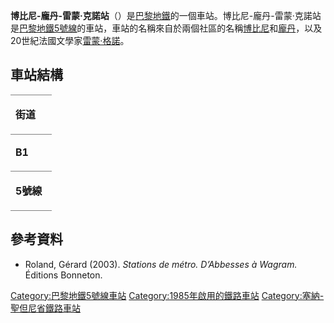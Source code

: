 {{expand|time=2016-02-25T08:19:59+00:00}}
{{no footnotes|time=2016-02-25T08:19:59+00:00}}
{{Infobox station
| name                = Bobigny — Pantin<br>Raymond Queneau
| symbol_location     = paris
| symbol              = m
| symbol2             = 
| type                = [[巴黎地鐵|巴黎地鐵]]車站
| image               = [[File:Pantin-Queneau-panneaucentral.jpg|275px]]
| alt                 = 
| caption             = 
| other_name          = 
| address             = 7, rue de Paris<br>280, av. Jean Lolive<br />[[博比尼|博比尼]]
| borough             = [[法蘭西島|法蘭西島]]
| country             = 法國
| iso_region          = FR_scale:2000
| coordinates_display = title
| coordinates_format  = dms
| latd  = 48.895| latm  = | lats  = | latNS  = 
| longd = 2.425| longm = | longs = | longEW = 
| coordinates         = 
| owned               = [[RATP|RATP]]
| operator            = [[RATP|RATP]]
| line                = 
| disabled            = 
| zone                = 1
| opened              = {{Start-date|1985年4月25日}}
| closed              = <!-- {{End date|YYYY|MM|DD|df=y}} -->
| services            = 
| map_type            = France Paris
}}
'''博比尼-龐丹-雷蒙·克諾站'''（{{lang-fr|Bobigny - Pantin - Raymond Queneau}}）是[[巴黎地鐵|巴黎地鐵]]的一個車站。博比尼-龐丹-雷蒙·克諾站是[[巴黎地鐵5號線|巴黎地鐵5號線]]的車站，車站的名稱來自於兩個社區的名稱[[博比尼|博比尼]]和[[龐丹|龐丹]]，以及20世紀法國文學家[[雷蒙·格諾|雷蒙·格諾]]。
== 車站結構 ==
{| border=0 cellspacing=0 cellpadding=3
|style="border-bottom:solid 1px gray;border-top:solid 1px gray;" width=50 valign=top|'''街道'''
|-
|style="border-bottom:solid 1px gray;border-top:solid 1px gray;" width=50 valign=top|'''B1'''
|style="border-top:solid 1px gray;border-bottom:solid 1px gray;" width=100 valign=top|夾層
|-
|style="border-bottom:solid 1px gray;" width=50 rowspan=10 valign=top|'''5號線'''
|style="border-bottom:solid 1px gray;" width=100|南行
|style="border-bottom:solid 1px gray;" width=390|{{arrow|L}} [[File:Metro-M.svg|16x16px]][[File:Paris_Metro_5.svg|16x16px]]往[[意大利廣場站_(巴黎地鐵)|意大利廣場]]<small>（[[龐丹教堂站|龐丹教堂]]）</small>
|-
|style="border-top:solid 2px black;border-right:solid 2px black;border-left:solid 2px black;border-bottom:solid 2px black;" colspan=2|<div style="text-align: center;"><small>[[島式月台|島式月台]]，左側開門</small></div>
|-
|style="border-bottom:solid 1px gray;"|北行
|style="border-bottom:solid 1px gray;"|{{arrow|R}} [[File:Metro-M.svg|16x16px]][[File:Paris_Metro_5.svg|16x16px]]往[[博比尼-巴勃羅·畢卡索站|博比尼-巴勃羅·畢卡索]]<small>（總站）</small>
|}
{{commons category|Bobigny - Pantin - Raymond Queneau (Paris Metro)}}

==參考資料==
*Roland, Gérard (2003). ''Stations de métro. D’Abbesses à Wagram.'' Éditions Bonneton.
{{巴黎地鐵5號線}}
{{DEFAULTSORT:Bobigny — Pantin-Raymond Queneau}}
[[Category:巴黎地鐵5號線車站|Category:巴黎地鐵5號線車站]]
[[Category:1985年啟用的鐵路車站|Category:1985年啟用的鐵路車站]]
[[Category:塞納-聖但尼省鐵路車站|Category:塞納-聖但尼省鐵路車站]]